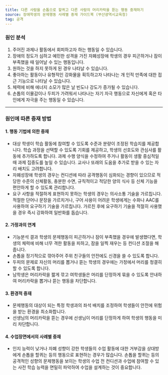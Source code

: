 ```yaml
---
title: 다른 사람을 손톱으로 할퀴고 다른 사람의 머리카락을 뜯는 행동 중재하기
source: 장애학생의 문제행동 사례별 중재 가이드북 (부산광역시교육청)
tag: 공격
---
```


### 원인 분석

1. 주어진 과제나 활동에서 회피하고자 하는 행동일 수 있습니다.
2. 장애의 정도가 심하고 예민한 성격을 가진 자폐성장애 학생의 경우 피곤하거나 잠이 부족했을 때 일어날 수 있는 행동입니다.
3. 원하는 것을 하지 못하게 된 경우 나타날 수 있습니다.
4. 좋아하는 활동이나 유형적인 강화물을 획득하고자 나타나는 개
   인적 만족에 대한 접근 기능으로 나타날 수 있습니다.
5. 체력에 비해 에너지 소모가 많은 날 빈도나 강도가 증가될 수 있습니다.
6. 손톱의 이물감이나 두피가 가려워서 나타나는 자기 자극 행동으로 자신에게 혹은 타인에게 자극을 주는 행동일 수 있습니다.

---

### 원인에 따른 중재 방법

#### 1. 행동 기법에 의한 중재

- 대상 학생이 학습 활동에 참여할 수 있도록 수준과 분량이 조정된 학습지를 제공합니다. 학습 과정을 선택할 수 있도록 기회를 제공하고, 학생의 선호도와 관심사를 활동에 추가하도록 합니다. 과제 수행 양식을 수정하여 주거나 활동이 생활 중심적일 때 과제 집중도를 높일 수 있습니다. 교사나 또래의 도움을 추가로 받을 수 있는 자리 배치도 고려합니다.
- 자폐성장애 학생의 경우는 컨디션에 따라 공격행동이 심화되는 경향이 있으므로 적당한 수준의 신체활동, 충분한 수면, 규칙적이고 적당한 양의 식사 등 신체 기능을 편안하게 할 수 있도록 관리합니다.
- 요구 사항을 적절하게 표현하지 못하는 학생의 경우는 의사소통 기술을 가르칩니다. 적절한 단어나 문장을 가르치거나, 구어 사용이 어려운 학생에게는 수화나 AAC를 사용하여 요구하기 기술을 가르칩니다. 가르친 후에 요구하기 기술을 적절히 사용했을 경우 즉시 강화하여 일반화를 돕습니다.

#### 2. 가정과의 연계

- 기능분석 결과 학생의 문제행동이 피곤하거나 잠이 부족했을 경우에 발생했다면, 학생의 체력에 비해 너무 격한 활동을 피하고, 잠을 일찍 재우는 등 컨디션 조절을 해 줍니다.
- 손톱을 정기적으로 깎아주어 주위 친구들의 안전에도 신경을 쓸 수 있도록 합니다.
- 두피의 문제로 자신의 머리를 뽑거나 뜯는 학생의 경우에는 가정에서 머리를 청결히 할 수 있도록 합니다.
- 남학생은 머리카락을 짧게 깎고 여학생들은 머리를 단정하게 묶을 수 있도록 안내하여 머리카락을 뽑거나 뜯는 행동을 차단합니다.

#### 3. 환경적 중재

- 문제행동의 대상이 되는 특정 학생과의 좌석 배치를 조정하여 학생들이 안전에 위험을 받는 환경을 최소화합니다.
- 선생님의 머리카락을 뜯는 경우에 선생님이 머리를 단정하게 하여 학생의 행동을 미리 차단합니다.

#### 4. 수업장면에서의 사례별 중재

- 인지 능력이 낮거나 자폐 성향이 강한 학생들의 수업 활동에 대한 거부감을 상대방에게 손톱을 할퀴는 등의 행동으로 표현하는 경우가 많습니다. 손톱을 할퀴는 등의 공격적인 성향의 문제행동을 보이는 학생의 수업 전 컨디션과 수업에 참여할 수 있는 사전 학습 능력을 면밀히 파악하여 수업을 설계하는 것이 중요합니다.
